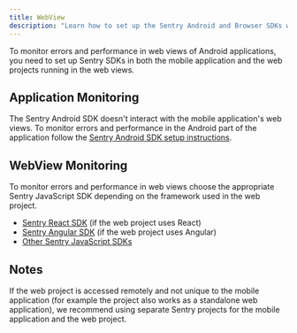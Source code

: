 ```yaml
---
title: WebView
description: "Learn how to set up the Sentry Android and Browser SDKs with WebView."
---
```


To monitor errors and performance in web views of Android applications, you need to set up Sentry SDKs in both the mobile application and the web projects running in the web views.

## Application Monitoring

The Sentry Android SDK doesn't interact with the mobile application's web views. To monitor errors and performance in the Android part of the application follow the [Sentry Android SDK setup instructions](/platforms/android/).

## WebView Monitoring

To monitor errors and performance in web views choose the appropriate Sentry JavaScript SDK depending on the framework used in the web project.

- [Sentry React SDK](/platforms/javascript/guides/react/) (if the web project uses React)
- [Sentry Angular SDK](/platforms/javascript/guides/angular/) (if the web project uses Angular)
- [Other Sentry JavaScript SDKs](/platforms/javascript)

## Notes

If the web project is accessed remotely and not unique to the mobile application (for example the project also works as a standalone web application), we recommend using separate Sentry projects for the mobile application and the web project.
